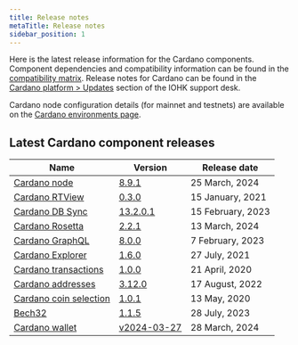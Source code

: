 ```yaml
---
title: Release notes
metaTitle: Release notes
sidebar_position: 1
---
```


Here is the latest release information for the Cardano components. Component
dependencies and compatibility information can be found in the
[compatibility matrix](/release-notes/comp-matrix). Release
notes for Cardano can be found in the
[Cardano platform > Updates](https://iohk.zendesk.com/hc/en-us/sections/360002160134-Updates)
section of the IOHK support desk.

Cardano node configuration details (for mainnet and testnets) are available on
the
[Cardano environments page](https://book.world.dev.cardano.org/environments.html).

## Latest Cardano component releases

| Name                                                                                | Version                                                                                     | Release date      |
| ----------------------------------------------------------------------------------- | ------------------------------------------------------------------------------------------- | ----------------- |
| [Cardano node](https://github.com/input-output-hk/cardano-node)                     | [8.9.1](https://github.com/IntersectMBO/cardano-node/releases/tag/8.9.1)                    | 25 March, 2024    |
| [Cardano RTView](https://github.com/input-output-hk/cardano-rt-view)                | [0.3.0](https://github.com/input-output-hk/cardano-rt-view/releases/tag/0.3.0)              | 15 January, 2021  |
| [Cardano DB Sync](https://github.com/input-output-hk/cardano-db-sync/releases)      | [13.2.0.1](https://github.com/IntersectMBO/cardano-db-sync/releases/tag/13.2.0.1)           | 15 February, 2023     |
| [Cardano Rosetta](https://github.com/input-output-hk/cardano-rosetta)               | [2.2.1](https://github.com/cardano-foundation/cardano-rosetta/releases/tag/2.2.1)           | 13 March, 2024  |
| [Cardano GraphQL](https://github.com/input-output-hk/cardano-graphql)               | [8.0.0](https://github.com/input-output-hk/cardano-graphql/releases/tag/8.0.0)              | 7 February, 2023  |
| [Cardano Explorer](https://github.com/input-output-hk/cardano-explorer-app)         | [1.6.0](https://github.com/input-output-hk/cardano-explorer-app/releases/tag/1.6.0)         | 27 July, 2021     |
| [Cardano transactions](https://github.com/input-output-hk/cardano-transactions)     | [1.0.0](https://github.com/input-output-hk/cardano-transactions/releases/tag/1.0.0)         | 21 April, 2020    |
| [Cardano addresses](https://github.com/input-output-hk/cardano-addresses)           | [3.12.0](https://github.com/input-output-hk/cardano-addresses/releases/tag/3.12.0)          | 17 August, 2022   |
| [Cardano coin selection](https://github.com/input-output-hk/cardano-coin-selection) | [1.0.1](https://github.com/input-output-hk/cardano-coin-selection/releases/tag/v1.0.1)      | 13 May, 2020      |
| [Bech32](https://github.com/input-output-hk/bech32)                                 | [1.1.5](https://github.com/IntersectMBO/bech32/releases/tag/v1.1.5)                         | 28 July, 2023     |
| [Cardano wallet](https://github.com/input-output-hk/cardano-wallet)                 | [v2024-03-27](https://github.com/cardano-foundation/cardano-wallet/releases/tag/v2024-03-27) | 28 March, 2024 |
